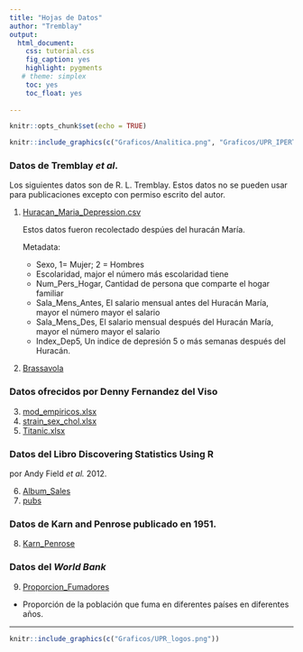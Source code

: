 ```yaml
---
title: "Hojas de Datos"
author: "Tremblay"
output:
  html_document:
    css: tutorial.css
    fig_caption: yes
    highlight: pygments
   # theme: simplex
    toc: yes
    toc_float: yes
    
---
```

<style>
.list-group-item.active, .list-group-item.active:focus, .list-group-item.active:hover {
    background-color: #437d66;
}
</style>
```r
knitr::opts_chunk$set(echo = TRUE)
```

```r
knitr::include_graphics(c("Graficos/Analitica.png", "Graficos/UPR_IPERT_logo.png"))
```


### Datos de Tremblay *et al*.

Los siguientes datos son de R. L. Tremblay. Estos datos no se pueden usar para publicaciones excepto con permiso escrito del autor. 


1. [Huracan_Maria_Depression.csv](Data/DFMaria_student.csv) 

   Estos datos fueron recolectado despúes del huracán María.
   
     Metadata:
     
      + Sexo, 1= Mujer; 2 = Hombres
      + Escolaridad, major el número más escolaridad tiene
      + Num_Pers_Hogar, Cantidad de persona que comparte el hogar familiar
      + Sala_Mens_Antes, El salario mensual antes del Huracán María, mayor el número mayor el salario
      + Sala_Mens_Des, El salario mensual después del Huracán María, mayor el número mayor el salario
      + Index_Dep5, Un indice de depresión 5 o más semanas después del Huracán.
      
2. [Brassavola](Data/Student_Brassavola.csv)
  
### Datos ofrecidos por Denny Fernandez del Viso

3.  [mod_empiricos.xlsx](Data/mod_empiricos.xlsx)  
4.  [strain_sex_chol.xlsx](Data/strain_sex_chol.xlxs)
5.  [Titanic.xlsx](Data/Titanic.xlxs)


### Datos del Libro **Discovering Statistics Using R** 
  por Andy Field *et al.* 2012. 

6. [Album_Sales](Data/Album_Sales_1_new.csv)
7. [pubs](Data/pubs.csv)



### Datos de Karn and Penrose publicado en 1951.

8. [Karn_Penrose](Data/Karn_Penrose_infant_survivorship.csv)

### Datos del *World Bank*

9. [Proporcion_Fumadores](Data/Proportion_smokers_world.csv")
  + Proporción de la población que fuma en diferentes países en diferentes años.

***

```r
knitr::include_graphics(c("Graficos/UPR_logos.png"))
```

